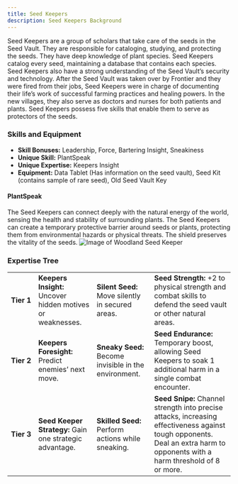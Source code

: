 ```yaml
---
title: Seed Keepers
description: Seed Keepers Background
---
```


Seed Keepers are a group of scholars that take care of the seeds in the Seed Vault. They are responsible for cataloging, studying, and protecting the seeds. They have deep knowledge of plant species. Seed Keepers catalog every seed, maintaining a database that contains each species. Seed Keepers also have a strong understanding of the Seed Vault’s security and technology. After the Seed Vault was taken over by Frontier and they were fired from their jobs, Seed Keepers were in charge of documenting their life’s work of successful farming practices and healing powers. In the new villages, they also serve as doctors and nurses for both patients and plants. Seed Keepers possess five skills that enable them to serve as protectors of the seeds. 

### Skills and Equipment
- **Skill Bonuses:** Leadership, Force, Bartering Insight, Sneakiness
- **Unique Skill:** PlantSpeak
- **Unique Expertise:** Keepers Insight
- **Equipment:** Data Tablet (Has information on the seed vault), Seed Kit (contains sample of rare seed), Old Seed Vault Key

#### PlantSpeak
The Seed Keepers can connect deeply with the natural energy of the world, sensing the health and stability of surrounding plants. The Seed Keepers can create a temporary protective barrier around seeds or plants, protecting them from environmental hazards or physical threats. The shield preserves the vitality of the seeds.
![Image of Woodland Seed Keeper](../../../assets/gronn-verden/woodland-seedkeeper.jpg)

### Expertise Tree
|   |   |   |   |
|---|---|---|---|
| **Tier&nbsp;1** | **Keepers Insight:** Uncover hidden motives or weaknesses. | **Silent Seed:** Move silently in secured areas.      | **Seed Strength:** +2 to physical strength and combat skills to defend the seed vault or other natural areas.                                                                |
| **Tier&nbsp;2** | **Keepers Foresight:** Predict enemies’ next move.         | **Sneaky Seed:** Become invisible in the environment. | **Seed Endurance:** Temporary boost, allowing Seed Keepers to soak 1 additional harm in a single combat encounter.                                                           |
| **Tier&nbsp;3** | **Seed Keeper Strategy:** Gain one strategic advantage.    | **Skilled Seed:** Perform actions while sneaking.     | **Seed Snipe:** Channel strength into precise attacks, increasing effectiveness against tough opponents. Deal an extra harm to opponents with a harm threshold of 8 or more. |

